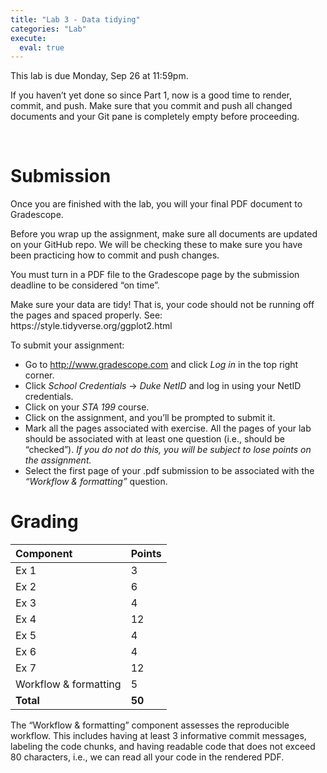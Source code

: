 ```yaml
---
title: "Lab 3 - Data tidying"
categories: "Lab"
execute:
  eval: true
---
```


::: callout-important
This lab is due Monday, Sep 26 at 11:59pm.
:::






::: render-commit-push
If you haven't yet done so since Part 1, now is a good time to render, commit, and push. Make sure that you commit and push all changed documents and your Git pane is completely empty before proceeding.

<br>
:::

# Submission

Once you are finished with the lab, you will your final PDF document to Gradescope.

::: callout-warning
Before you wrap up the assignment, make sure all documents are updated on your GitHub repo. We will be checking these to make sure you have been practicing how to commit and push changes.

You must turn in a PDF file to the Gradescope page by the submission deadline to be considered "on time".

Make sure your data are tidy! That is, your code should not be running off the pages and spaced properly. See: https://style.tidyverse.org/ggplot2.html
:::

To submit your assignment:

-   Go to <http://www.gradescope.com> and click *Log in* in the top right corner.
-   Click *School Credentials* $\rightarrow$ *Duke NetID* and log in using your NetID credentials.
-   Click on your *STA 199* course.
-   Click on the assignment, and you'll be prompted to submit it.
-   Mark all the pages associated with exercise. All the pages of your lab should be associated with at least one question (i.e., should be "checked"). *If you do not do this, you will be subject to lose points on the assignment.*
-   Select the first page of your .pdf submission to be associated with the *"Workflow & formatting"* question.

# Grading

| Component             | Points |
|:----------------------|:-------|
| Ex 1                  | 3      |
| Ex 2                  | 6      |
| Ex 3                  | 4      |
| Ex 4                  | 12     |
| Ex 5                  | 4      |
| Ex 6                  | 4      |
| Ex 7                  | 12     |
| Workflow & formatting | 5      |
| **Total**             | **50** |

::: callout-note
The "Workflow & formatting" component assesses the reproducible workflow. This includes having at least 3 informative commit messages, labeling the code chunks, and having readable code that does not exceed 80 characters, i.e., we can read all your code in the rendered PDF.
:::
